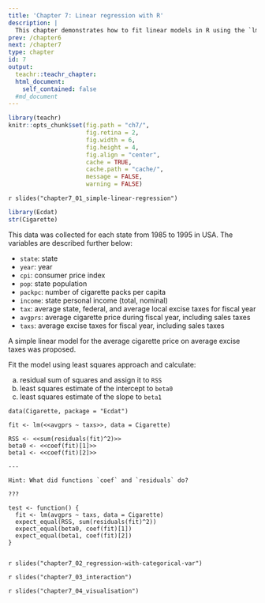 ```yaml
---
title: 'Chapter 7: Linear regression with R'
description: |
  This chapter demonstrates how to fit linear models in R using the `lm` function. You'll learn about how to fitting simple linear regression, models with categorical variables and interaction effects, and visualising models with `ggplot2`.
prev: /chapter6
next: /chapter7
type: chapter
id: 7
output:
  teachr::teachr_chapter:
  html_document:
    self_contained: false
  #md_document
---
```


```r
library(teachr)
knitr::opts_chunk$set(fig.path = "ch7/",
                      fig.retina = 2,
                      fig.width = 6, 
                      fig.height = 4,
                      fig.align = "center",
                      cache = TRUE,
                      cache.path = "cache/",
                      message = FALSE,
                      warning = FALSE)
```


<exercise id="1" title="Simple linear regression" type="slides">

`r slides("chapter7_01_simple-linear-regression")`

</exercise>

<exercise id="2" title="Practice extracting model estimates">


```r
library(Ecdat)
str(Cigarette)
```

This data was collected for each state from 1985 to 1995 in USA. The variables are described further below:

* `state`: state
* `year`: year
* `cpi`: consumer price index
* `pop`: state population
* `packpc`: number of cigarette packs per capita
* `income`: state personal income (total, nominal)
* `tax`:  average state, federal, and average local excise taxes for fiscal year
* `avgprs`: average cigarette price during fiscal year, including sales taxes
* `taxs`: average excise taxes for fiscal year, including sales taxes


A simple linear model for the average cigarette price on average excise taxes was proposed. 

Fit the model using least squares approach and calculate:

(a) residual sum of squares and assign it to `RSS`  
(b) least squares estimate of the intercept to `beta0`  
(c) least squares estimate of the slope to `beta1`  


```teachr
data(Cigarette, package = "Ecdat")

fit <- lm(<<avgprs ~ taxs>>, data = Cigarette)
  
RSS <- <<sum(residuals(fit)^2)>>
beta0 <- <<coef(fit)[1]>>
beta1 <- <<coef(fit)[2]>>

---

Hint: What did functions `coef` and `residuals` do?
  
???

test <- function() {
  fit <- lm(avgprs ~ taxs, data = Cigarette)
  expect_equal(RSS, sum(residuals(fit)^2))
  expect_equal(beta0, coef(fit)[1])
  expect_equal(beta1, coef(fit)[2])
}  
  
```



</exercise>



<exercise id="3" title="Regression with categorical variables" type="slides">

`r slides("chapter7_02_regression-with-categorical-var")`

</exercise>


<exercise id="4" title="Test your knoweldge">


</exercise>


<exercise id="5" title="Regression models with interaction effects" type="slides">
`r slides("chapter7_03_interaction")`
</exercise>


<exercise id="6" title="Practice">

</exercise>


<exercise id="7" title="Visualising regression models"  type="slides">
`r slides("chapter7_04_visualisation")`
</exercise>

<exercise id="8" title="Practice">

</exercise>
